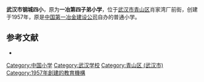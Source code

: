 '''武汉市钢城四小'''，原为'''一冶第四子弟小学'''，位于[[武汉市|武汉市]][[青山区_(武汉市)|青山区]]肖家湾厂前街，创建于1957年，原是[[中国第一冶金建设公司|中国第一冶金建设公司]]自办的普通小学。

==参考文献==
<div class="references-small">
<references></references>
</div>

* {{cite web|title=青山区志·第二十六篇 教育|url=http://www.whfz.gov.cn:8080/pub/dqwx/qz/qsqz/ml/desl/|accessdate=2011-06-07|archive-date=2016-03-06|archive-url=https://web.archive.org/web/20160306033349/http://www.whfz.gov.cn:8080/pub/dqwx/qz/qsqz/ml/desl/|dead-url=no}}

{{wuhan-stub}}
[[Category:中国小学|Category:中国小学]]
[[Category:武汉学校|Category:武汉学校]]
[[Category:青山区_(武汉市)|Category:青山区 (武汉市)]]
[[Category:1957年創建的教育機構|Category:1957年創建的教育機構]]